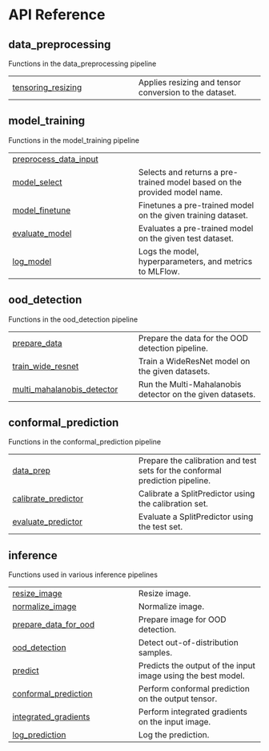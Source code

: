 # API Reference {.doc .doc-index}

## data_preprocessing

Functions in the data_preprocessing pipeline

| | |
| --- | --- |
| [tensoring_resizing](tensoring_resizing.qmd#onco_derm_ai.tensoring_resizing) | Applies resizing and tensor conversion to the dataset. |

## model_training

Functions in the model_training pipeline

| | |
| --- | --- |
| [preprocess_data_input](preprocess_data_input.qmd#onco_derm_ai.preprocess_data_input) |  |
| [model_select](model_select.qmd#onco_derm_ai.model_select) | Selects and returns a pre-trained model based on the provided model name. |
| [model_finetune](model_finetune.qmd#onco_derm_ai.model_finetune) | Finetunes a pre-trained model on the given training dataset. |
| [evaluate_model](evaluate_model.qmd#onco_derm_ai.evaluate_model) | Evaluates a pre-trained model on the given test dataset. |
| [log_model](log_model.qmd#onco_derm_ai.log_model) | Logs the model, hyperparameters, and metrics to MLFlow. |

## ood_detection

Functions in the ood_detection pipeline

| | |
| --- | --- |
| [prepare_data](prepare_data.qmd#onco_derm_ai.prepare_data) | Prepare the data for the OOD detection pipeline. |
| [train_wide_resnet](train_wide_resnet.qmd#onco_derm_ai.train_wide_resnet) | Train a WideResNet model on the given datasets. |
| [multi_mahalanobis_detector](multi_mahalanobis_detector.qmd#onco_derm_ai.multi_mahalanobis_detector) | Run the Multi-Mahalanobis detector on the given datasets. |

## conformal_prediction

Functions in the conformal_prediction pipeline

| | |
| --- | --- |
| [data_prep](data_prep.qmd#onco_derm_ai.data_prep) | Prepare the calibration and test sets for the conformal prediction pipeline. |
| [calibrate_predictor](calibrate_predictor.qmd#onco_derm_ai.calibrate_predictor) | Calibrate a SplitPredictor using the calibration set. |
| [evaluate_predictor](evaluate_predictor.qmd#onco_derm_ai.evaluate_predictor) | Evaluate a SplitPredictor using the test set. |

## inference

Functions used in various inference pipelines

| | |
| --- | --- |
| [resize_image](resize_image.qmd#onco_derm_ai.resize_image) | Resize image. |
| [normalize_image](normalize_image.qmd#onco_derm_ai.normalize_image) | Normalize image. |
| [prepare_data_for_ood](prepare_data_for_ood.qmd#onco_derm_ai.prepare_data_for_ood) | Prepare image for OOD detection. |
| [ood_detection](ood_detection.qmd#onco_derm_ai.ood_detection) | Detect out-of-distribution samples. |
| [predict](predict.qmd#onco_derm_ai.predict) | Predicts the output of the input image using the best model. |
| [conformal_prediction](conformal_prediction.qmd#onco_derm_ai.conformal_prediction) | Perform conformal prediction on the output tensor. |
| [integrated_gradients](integrated_gradients.qmd#onco_derm_ai.integrated_gradients) | Perform integrated gradients on the input image. |
| [log_prediction](log_prediction.qmd#onco_derm_ai.log_prediction) | Log the prediction. |